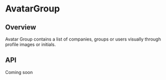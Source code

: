 
<Meta of={AvatarGroupStories} />

# AvatarGroup

<ResourceLinks
  sourceCode="https://github.com/cultureamp/kaizen-design-system/tree/main/packages/components/src/AvatarGroup"
  figma="https://www.figma.com/file/ZRfnoNUXbGZv4eVWLbF4Az/%F0%9F%96%BC%EF%B8%8F-Component-Gallery?type=design&node-id=0-1&mode=design&t=ITSkv2Fu67xK6kBC-0"
  designGuidelines="https://cultureamp.atlassian.net/wiki/spaces/DesignSystem/pages/3065021264/Avatar+Group"
  className="!mb-8"
/>

<KaioNotification />

<Installation
  installCommand="yarn add @kaizen/components"
  importStatement='import { AvatarGroup } from "@kaizen/components"'
/>

## Overview

Avatar Group contains a list of companies, groups or users visually through profile images or initials.

<Canvas of={AvatarGroupStories.Playground} />
<Controls of={AvatarGroupStories.Playground} />

## API

Coming soon
